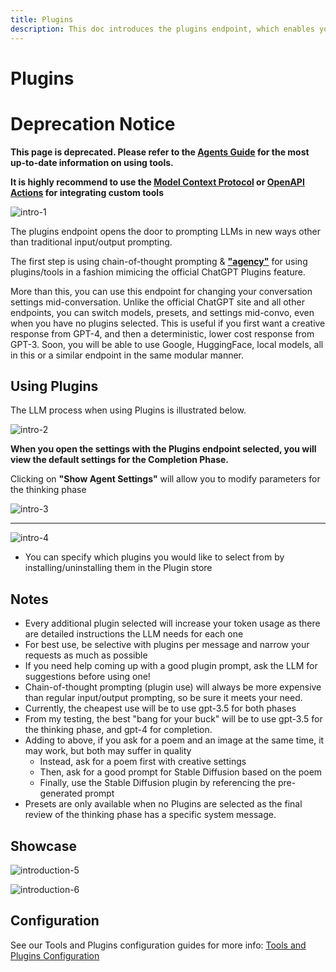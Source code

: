 ```yaml
---
title: Plugins
description: This doc introduces the plugins endpoint, which enables you to use different LLMs and tools with more flexibility and control. You can change your settings and plugins on the fly, and use plugins to access various sources of information and assistance.
---
```


# Plugins

# Deprecation Notice

**This page is deprecated. Please refer to the [Agents Guide](/docs/features/agents) for the most up-to-date information on using tools.**

**It is highly recommend to use the [Model Context Protocol](/docs/features/agents#model-context-protocol-mcp) or [OpenAPI Actions](/docs/features/agents#actions) for integrating custom tools**

![intro-1](https://github.com/danny-avila/LibreChat/assets/32828263/7db788a5-2173-4115-b34b-43ea132dae69)

The plugins endpoint opens the door to prompting LLMs in new ways other than traditional input/output prompting.

The first step is using chain-of-thought prompting & **["agency"](https://zapier.com/blog/ai-agent/)** for using plugins/tools in a fashion mimicing the official ChatGPT Plugins feature.

More than this, you can use this endpoint for changing your conversation settings mid-conversation. Unlike the official ChatGPT site and all other endpoints, you can switch models, presets, and settings mid-convo, even when you have no plugins selected. This is useful if you first want a creative response from GPT-4, and then a deterministic, lower cost response from GPT-3. Soon, you will be able to use Google, HuggingFace, local models, all in this or a similar endpoint in the same modular manner.

## Using Plugins

The LLM process when using Plugins is illustrated below.

![intro-2](https://github.com/danny-avila/LibreChat/assets/32828263/789406e1-7345-43d2-823b-8aed0588bb78)

**When you open the settings with the Plugins endpoint selected, you will view the default settings for the Completion Phase.**

Clicking on **"Show Agent Settings"** will allow you to modify parameters for the thinking phase

![intro-3](https://github.com/danny-avila/LibreChat/assets/32828263/d9a43517-5b35-4786-a126-0adf62b5b087)

---

![intro-4](https://github.com/danny-avila/LibreChat/assets/32828263/12a51feb-c030-4cf0-8429-16360270988d)

- You can specify which plugins you would like to select from by installing/uninstalling them in the Plugin store

## Notes

- Every additional plugin selected will increase your token usage as there are detailed instructions the LLM needs for each one
- For best use, be selective with plugins per message and narrow your requests as much as possible
- If you need help coming up with a good plugin prompt, ask the LLM for suggestions before using one!
- Chain-of-thought prompting (plugin use) will always be more expensive than regular input/output prompting, so be sure it meets your need.
- Currently, the cheapest use will be to use gpt-3.5 for both phases
- From my testing, the best "bang for your buck" will be to use gpt-3.5 for the thinking phase, and gpt-4 for completion.
- Adding to above, if you ask for a poem and an image at the same time, it may work, but both may suffer in quality
  - Instead, ask for a poem first with creative settings
  - Then, ask for a good prompt for Stable Diffusion based on the poem
  - Finally, use the Stable Diffusion plugin by referencing the pre-generated prompt
- Presets are only available when no Plugins are selected as the final review of the thinking phase has a specific system message.

## Showcase

![introduction-5](https://github.com/danny-avila/LibreChat/assets/32828263/40cd1989-437f-49bb-9055-010e3efc468b)

![introduction-6](https://github.com/danny-avila/LibreChat/assets/32828263/b009a094-7311-45fb-a7ea-f5010f32ec45)

## Configuration

See our Tools and Plugins configuration guides for more info: [Tools and Plugins Configuration](/docs/configuration/tools)
